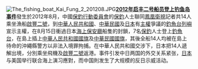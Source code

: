 
[[File:The_fishing_boat_Kai_Fung_2_201208.JPG|left]]'''[[2012年启丰二号船员登上钓鱼岛事件|2012年启丰二号船员登上钓鱼岛事件]]'''發生於2012年8月，中國[[保釣行動委員會|保釣行動委員會]]的[[保釣運動|保釣]]人士聯同[[鳳凰衛視|鳳凰衛視]]記者共14人乘坐漁船[[啟豐二號|啟豐二號]]，到[[中華人民共和國|中華人民共和國]]、[[中華民國|中華民國]]及[[日本|日本]]有[[主權|主權]]爭議的[[釣魚台列嶼|釣魚台列嶼]]宣示主權，在8月15日衝過日本[[海上保安廳|海上保安廳]]船隻的封鎖，7名[[保釣運動|保釣]]人士登上[[釣魚台|釣魚台]]，在島上插上[[中華人民共和國國旗|中華人民共和國國旗]]及[[中華民國國旗|中華民國國旗]]，其後全船14人均被在島上待命的沖繩縣警方以非法入境罪拘捕。在中華人民共和國交涉下，日本把14人遞解出境，分別乘坐飛機及[[啟豐二號|啟豐二號]]返港。事件引发中日两国的外交关系紧张，[[日本|日本]]与美国举行联合海上演习應對，而中国則发生了大规模的反日示威活动。